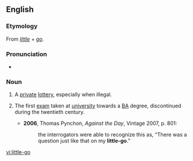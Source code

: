 ==English==

===Etymology===
From ''[[little]]'' + ''[[go]]''.

===Pronunciation===
* {{IPA|/ˈlɪtəlɡəʊ/}}

===Noun===
{{en-noun|little-goes}}

# {{historical}} A [[private]] [[lottery]], especially when illegal.
# {{context|historical|colloquial|British}} The first [[exam]] taken at [[university]] towards a [[BA]] degree, discontinued during the twentieth century.
#* '''2006''', Thomas Pynchon, ''Against the Day'', Vintage 2007, p. 801:
#*: the interrogators were able to recognize this as, “There was a question just like that on my '''little-go'''.”

[[vi:little-go]]